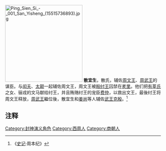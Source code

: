 [[File:Ping_Sien_Si_-_001_San_Yisheng_(15515736893).jpg|250px]]
'''散宜生'''，散氏，辅佐[[周文王|周文王]]、[[周武王|周武王]]的谋臣。与[[闳夭|闳夭]]、[[太颠|太颠]]一起辅佐周文王，周文王被[[殷纣王|殷纣王]]囚禁在[[羑里|羑里]]。他们把[[有莘氏|有莘氏]]之女、骊戎的文马献给纣王，并且贿赂纣王的宠臣[[费仲|费仲]]，以救出文王，最後纣王将周文王释放，[[周武王|周武王]]繼位後，散宜生和[[姜尚|姜尚]]等人辅佐[[武王克殷|武王克殷]]。<ref>《[[史记|史记]]·周本纪》</ref>

==注释==
{{Reflist}}

{{封神演义}}

[[Category:封神演义角色|Category:封神演义角色]]
[[Category:西周人|Category:西周人]]
[[Category:商朝人|Category:商朝人]]